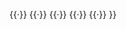 {{Navbox
|name  = 歐西瑞安七河
|title = 歐西瑞安七河
|list1  = [[蓋林河]]{{·}} {{nowrap|[[阿斯卡河]]}}{{·}} {{nowrap|[[沙羅斯河]]}}{{·}} {{nowrap|[[萊戈林河]]}}{{·}} {{nowrap|[[佈雷爾舍河]]}}{{·}} {{nowrap|[[杜伊爾溫河]]}}{{·}} {{nowrap|[[阿杜蘭特河]]}}
}}